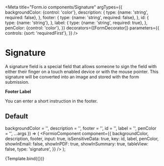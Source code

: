 
<Meta
  title="Form.io components/Signature"
  argTypes={{
    backgroundColor: {control: 'color'},
    description: {
      type: {name: 'string', required: false},
    },
    footer: {
      type: {name: 'string', required: false},
    },
    id: {
      type: {name: 'string'},
    },
    label: {
      type: {name: 'string', required: true},
    },
    penColor: {control: 'color'},
  }}
  decorators={[FormDecorator]}
  parameters={{
    controls: {sort: 'requiredFirst'},
  }}
/>

# Signature

A signature field is a special field that allows someone to sign the field with either their finger on a touch enabled device or with the mouse pointer. This signature will be converted into an image and stored with the form submission.

**Footer Label**

You can enter a short instruction in the footer.

## Default

  backgroundColor = '',
  description = '',
  footer = '',
  id = '',
  label = '',
  penColor = '',
  ...args
}) => (
  <FormioComponent
    component={{
      backgroundColor,
      description,
      footer,
      input: true,
      isSensitiveData: true,
      key: id,
      label,
      penColor,
      showInEmail: false,
      showInPDF: true,
      showInSummary: true,
      tableView: false,
      type: 'signature',
    }}
  />
);

<Canvas>
  <Story
    name="Default"
    args={{
      backgroundColor: 'rgb(245,245,235)',
      description: 'Plaats hierboven uw handtekening',
      footer: 'Plaats hierboven uw handtekening',
      id: 'handtekening',
      label: 'Handtekening',
      penColor: 'black',
    }}
  >
    {Template.bind({})}
  </Story>
</Canvas>

<Props story="Default" />
